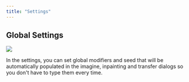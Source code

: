 ```yaml
---
title: "Settings"
---
```


## Global Settings

![](/images/settings.png)

In the settings, you can set global modifiers and seed that will be
automatically populated in the imagine, inpainting and transfer dialogs so you
don't have to type them every time.
